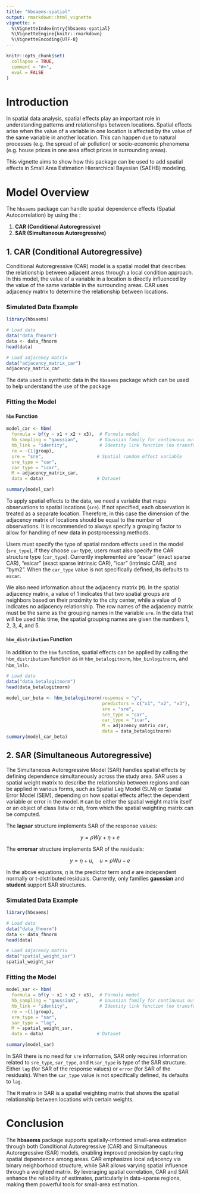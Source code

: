 ```yaml
---
title: "hbsaems-spatial"
output: rmarkdown::html_vignette
vignette: >
  %\VignetteIndexEntry{hbsaems-spatial}
  %\VignetteEngine{knitr::rmarkdown}
  %\VignetteEncoding{UTF-8}
---
```


```r
knitr::opts_chunk$set(
  collapse = TRUE,
  comment = "#>",
  eval = FALSE
)
```

# Introduction

In spatial data analysis, spatial effects play an important role in understanding patterns and relationships between locations. Spatial effects arise when the value of a variable in one location is affected by the value of the same variable in another location. This can happen due to natural processes (e.g. the spread of air pollution) or socio-economic phenomena (e.g. house prices in one area affect prices in surrounding areas).

This vignette aims to show how this package can be used to add spatial effects in Small Area Estimation Hierarchical Bayesian (SAEHB) modeling.

# Model Overview

The `hbsaems` package can handle spatial dependence effects (Spatial Autocorrelation) by using the :

1.  **CAR (Conditional Autoregressive)**
2.  **SAR (Simultaneous Autoregressive)**

## 1. **CAR (Conditional Autoregressive)**

Conditional Autoregressive (CAR) model is a spatial model that describes the relationship between adjacent areas through a local condition approach. In this model, the value of a variable in a location is directly influenced by the value of the same variable in the surrounding areas. CAR uses adjacency matrix to determine the relationship between locations.

### Simulated Data Example

```r
library(hbsaems)

# Load data
data("data_fhnorm")
data <- data_fhnorm
head(data)

# Load adjacency matrix
data("adjacency_matrix_car")
adjacency_matrix_car
```

The data used is synthetic data in the `hbsaems` package which can be used to help understand the use of the package

### Fitting the Model

#### `hbm` Function

```r
model_car <- hbm(
  formula = bf(y ~ x1 + x2 + x3),  # Formula model
  hb_sampling = "gaussian",        # Gaussian family for continuous outcomes
  hb_link = "identity",            # Identity link function (no transformation)
  re = ~(1|group),
  sre = "sre",                    # Spatial random effect variable
  sre_type = "car",
  car_type = "icar",
  M = adjacency_matrix_car,
  data = data)                    # Dataset

summary(model_car)
```

To apply spatial effects to the data, we need a variable that maps observations to spatial locations (`sre`). If not specified, each observation is treated as a separate location. Therefore, in this case the dimension of the adjacency matrix of locations should be equal to the number of observations. It is recommended to always specify a grouping factor to allow for handling of new data in postprocessing methods.

Users must specify the type of spatial random effects used in the model (`sre_type`), if they choose `car` type, users must also specify the CAR structure type (`car_type`). Currently implemented are "escar" (exact sparse CAR), "esicar" (exact sparse intrinsic CAR), "icar" (intrinsic CAR), and "bym2". When the `car_type` value is not specifically defined, its defaults to `escar`.

We also need information about the adjacency matrix (`M`). In the spatial adjacency matrix, a value of 1 indicates that two spatial groups are neighbors based on their proximity to the city center, while a value of 0 indicates no adjacency relationship. The row names of the adjacency matrix must be the same as the grouping names in the variable `sre`. In the data that will be used this time, the spatial grouping names are given the numbers 1, 2, 3, 4, and 5.

#### `hbm_distribution` Function

In addition to the `hbm` function, spatial effects can be applied by calling the `hbm_distribution` function as in `hbm_betalogitnorm`, `hbm_binlogitnorm`, and `hbm_lnln`.

```r
# Load data
data("data_betalogitnorm")
head(data_betalogitnorm)

model_car_beta <- hbm_betalogitnorm(response = "y",
                                    predictors = c("x1", "x2", "x3"),
                                    sre = "sre",
                                    sre_type = "car",
                                    car_type = "icar",
                                    M = adjacency_matrix_car,
                                    data = data_betalogitnorm)
summary(model_car_beta)
```

## 2. **SAR (Simultaneous Autoregressive)**

The Simultaneous Autoregressive Model (SAR) handles spatial effects by defining dependence simultaneously across the study area. SAR uses a spatial weight matrix to describe the relationship between regions and can be applied in various forms, such as Spatial Lag Model (SLM) or Spatial Error Model (SEM), depending on how spatial effects affect the dependent variable or error in the model. `M` can be either the spatial weight matrix itself or an object of class listw or nb, from which the spatial weighting matrix can be computed.

The **lagsar** structure implements SAR of the response values:

$$y = \rho W y + \eta + e$$

The **errorsar** structure implements SAR of the residuals:

$$y = \eta + u, \quad u = \rho W u + e$$

In the above equations, $\eta$ is the predictor term and $e$ are independent normally or t-distributed residuals. Currently, only families **gaussian** and **student** support SAR structures.

### Simulated Data Example

```r
library(hbsaems)

# Load data
data("data_fhnorm")
data <- data_fhnorm
head(data)

# Load adjacency matrix
data("spatial_weight_sar")
spatial_weight_sar
```

### Fitting the Model

```r
model_sar <- hbm(
  formula = bf(y ~ x1 + x2 + x3),  # Formula model
  hb_sampling = "gaussian",        # Gaussian family for continuous outcomes
  hb_link = "identity",            # Identity link function (no transformation)
  re = ~(1|group),
  sre_type = "sar",
  sar_type = "lag",
  M = spatial_weight_sar,    
  data = data)                    # Dataset

summary(model_sar)
```

In SAR there is no need for `sre` information, SAR only requires information related to `sre_type`, `sar_type`, and `M`.`sar_type` is type of the SAR structure. Either `lag` (for SAR of the response values) or `error` (for SAR of the residuals). When the `sar_type` value is not specifically defined, its defaults to `lag`.

The `M` matrix in SAR is a spatial weighting matrix that shows the spatial relationship between locations with certain weights.

# Conclusion

The **hbsaems** package supports spatially-informed small-area estimation through both Conditional Autoregressive (CAR) and Simultaneous Autoregressive (SAR) models, enabling improved precision by capturing spatial dependence among areas. CAR emphasizes local adjacency via binary neighborhood structure, while SAR allows varying spatial influence through a weighted matrix. By leveraging spatial correlation, CAR and SAR enhance the reliability of estimates, particularly in data-sparse regions, making them powerful tools for small-area estimation.
